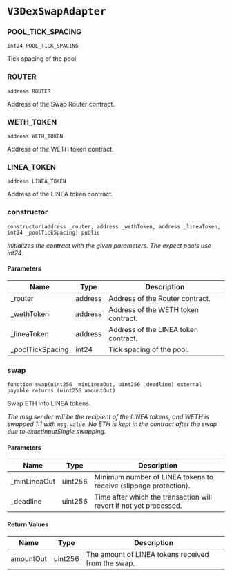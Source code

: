 # `V3DexSwapAdapter`

### POOL_TICK_SPACING

```solidity
int24 POOL_TICK_SPACING
```

Tick spacing of the pool.

### ROUTER

```solidity
address ROUTER
```

Address of the Swap Router contract.

### WETH_TOKEN

```solidity
address WETH_TOKEN
```

Address of the WETH token contract.

### LINEA_TOKEN

```solidity
address LINEA_TOKEN
```

Address of the LINEA token contract.

### constructor

```solidity
constructor(address _router, address _wethToken, address _lineaToken, int24 _poolTickSpacing) public
```

_Initializes the contract with the given parameters.
The expect pools use int24._

#### Parameters

| Name | Type | Description |
| ---- | ---- | ----------- |
| _router | address | Address of the Router contract. |
| _wethToken | address | Address of the WETH token contract. |
| _lineaToken | address | Address of the LINEA token contract. |
| _poolTickSpacing | int24 | Tick spacing of the pool. |

### swap

```solidity
function swap(uint256 _minLineaOut, uint256 _deadline) external payable returns (uint256 amountOut)
```

Swap ETH into LINEA tokens.

_The msg.sender will be the recipient of the LINEA tokens, and WETH is swapped 1:1 with `msg.value`.
No ETH is kept in the contract after the swap due to exactInputSingle swapping._

#### Parameters

| Name | Type | Description |
| ---- | ---- | ----------- |
| _minLineaOut | uint256 | Minimum number of LINEA tokens to receive (slippage protection). |
| _deadline | uint256 | Time after which the transaction will revert if not yet processed. |

#### Return Values

| Name | Type | Description |
| ---- | ---- | ----------- |
| amountOut | uint256 | The amount of LINEA tokens received from the swap. |

